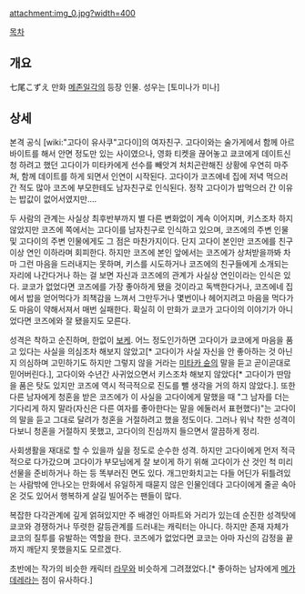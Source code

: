 attachment:img_0.jpg?width=400

[[목차]]
== 개요 ==
七尾こずえ
만화 [[메존일각]]의 등장 인물. 성우는 [토미나가 미나]

== 상세 ==
본격 공식 [wiki:"고다이 유사쿠"고다이]의 여자친구. 고다이와는 술가게에서 함께 아르바이트를 해서 안면 정도만 있는 사이였으나, 영화 티켓을 끊어놓고 쿄코에게 데이트신청 하려고 했던 고다이가 미타카에게 선수를 빼앗겨 처치곤란해진 상황에 우연히 마주쳐, 함께 데이트를 하게 되면서 인연이 시작된다. 고다이가 코즈에네 집에 저녁 먹으러 간 적도 많아 코즈에 부모한테도 남자친구로 인식된다. 정작 고다이가 밥먹으러 간 이유는 밥값이 없어서였지만....

두 사람의 관계는 사실상 최후반부까지 별 다른 변화없이 계속 이어지며, 키스조차 하지 않았지만 코즈에 쪽에서는 고다이를 남자친구로 인식하고 있으며, 코즈에의 주변 인물 및 고다이의 주변 인물에게도 그 점은 마찬가지이다. 단지 고다이 본인만 코즈에를 친구 이상 연인 이하라며 회피한다. 하지만 코즈에 본인 앞에서는 코즈에가 상처받을까봐 차마 그런 마음을 드러내지는 못하며, 키스를 시도하거나 코즈에의 친구들에게 소개되는 자리에 나간다거나 하는 걸 보면 자신과 코즈에의 관계가 사실상 연인이라는 인식은 있다. 쿄코가 없었다면 코즈에를 가장 좋아하게 됐을 것이라고 독백한다거나, 코즈에네 집에서 밥을 얻어먹다가 죄책감을 느껴서 그만두거나 몇번이나 헤어지려고 마음을 먹다가도 마음이 약해서져서 매번 실패한다. 확실히 이 만화가 쿄코가 고다이의 이야기가 아니었다면 코즈에와 잘 됐을지도 모른다.

성격은 착하고 순진하며, 한없이 [[보케]]. 어느 정도인가하면 고다이가 쿄코에게 마음을 품고 있다는 사실을 의심조차 해보지 않았고[* 고다이가 사실 자신을 안 좋아하는 것 아닌지 의심하며 고민하기도 하지만 그렇지 않을 거라는 [[미타카 슌]]의 말을 듣고 곧이곧대로 믿어버린다.], 고다이와 수년간 사귀었으면서 키스조차 해보지 않았다[* 고다이가 딴맘을 품은 탓도 있지만 코즈에 역시 적극적으로 진도를 뺄 생각을 거의 하지 않았다.]. 또한 다른 남자에게 청혼을 받은 코즈에가 이 사실을 고다이에게 말했을 때 "그 남자를 더는 기다리게 하지 말라(자신은 다른 여자를 좋아한다는 말을 에둘러서 표현했다)"는 고다이의 말을 듣고 그대로 달려가 청혼을 거절하려고 했을 정도이다. 그러나 워낙 착한 성격이다보니 청혼을 거절하지 못했고, 고다이의 진심까지 들으면서 깔끔하게 정리.

사회생활을 재대로 할 수 있을까 싶을 정도로 순수한 성격. 하지만 고다이에게 먼저 적극적으로 다가갔으며 고다이가 부모님에게 잘 보이게 하기 위해 고다이가 산 것인 척 미리 선물을 준비하거나 하는 등 똑부러진 면도 있다. 개그만화치고는 다들 어딘가 뒤틀려있는 사람밖에 안나오는 만화에서 유일하게 때묻지 않은 인물인데다 고다이에게 줄곧 속아온 것도 있어서 행복하게 살길 빌어주는 팬들이 많다.

복잡한 다각관계에 깊게 얽혀있지만 주 배경인 아파트와 거리가 있는데 순진한 성격탓에 쿄코와 경쟁하거나 뚜렷한 갈등관계를 드러내는 캐릭터는 아니다. 하지만 존재 자체가 쿄코의 질투를 유발하는 역할을 한다. 코즈에가 없었다면 쿄코는 아마 자신의 감정을 끝까지 깨닫지 못했을지도 모르겠다.

초반에는 작가의 비슷한 캐릭터 [[라무]]와 비슷하게 그려졌었다.[* 좋아하는 남자에게 [[메가데레]]라는 점이 유사하다.]

